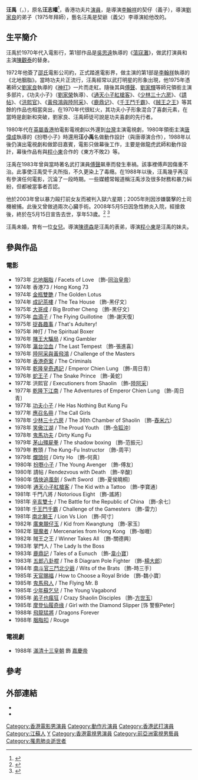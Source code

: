 {{Infobox entertainer
| name = 汪禹
| name_en =
| type    = 男演员
| image = 汪禹 1955-2008.jpg
| imagesize =
| caption = 電影《鬼馬功夫》（1978）劇照
| birthname = 汪志權
| birthdate = {{birth date|1955|10|26}}
| location = {{HKG-1945}}
| deathdate = {{Death date and age|2008|5|15|1955|10|26}}
| deathplace = {{HKG}}
| height = 
| othername = 
| homepage =
| notable role =
| awards = {{awards|award=華僑晚報十大明星金球獎 |year=1978年、1981年 |title=十大明星金球獎（影劇）<ref>{{cite web |url=http://blog.sina.com.cn/s/blog_678efa1e0102wrmz.html |title=歷屆華僑晚報之十大明星金球獎 |accessdate=2022-01-20 |archive-date=2017-08-03 |archive-url=https://web.archive.org/web/20170803130304/http://blog.sina.com.cn/s/blog_678efa1e0102wrmz.html |dead-url=no }}</ref>}}
| spouse = 
| 籍貫 = [[江蘇|江蘇]]
| 活躍年代 = 1970至1990年代
| imdb = 0399070
}}

'''汪禹'''（{{lang-en|Wong Yu / Wong Yue}}，{{bd|1955年|10月26日|2008年|5月15日|catIdx=W汪}}），原名'''汪志權'''<ref>{{cite news |title=明星小傳 汪禹 |url=https://mmis.hkpl.gov.hk/coverpage/-/coverpage/view?p_r_p_-1078056564_c=QF757YsWv58Sngm8Qm6Mn9OrSNPcs%2BRt&_coverpage_WAR_mmisportalportlet_o=3&_coverpage_WAR_mmisportalportlet_actual_q=%28%20verbatim_dc.collection%3A%28%22Old%5C%20HK%5C%20Newspapers%22%29%20%29%20AND+%28%20%28%20allTermsMandatory%3A%28true%29%20OR+all_dc.title%3A%28%E9%A7%B1%E6%87%89%E9%88%9E%29%20OR+all_dc.creator%3A%28%E9%A7%B1%E6%87%89%E9%88%9E%29%20OR+all_dc.contributor%3A%28%E9%A7%B1%E6%87%89%E9%88%9E%29%20OR+all_dc.subject%3A%28%E9%A7%B1%E6%87%89%E9%88%9E%29%20OR+fulltext%3A%28%E9%A7%B1%E6%87%89%E9%88%9E%29%20OR+all_dc.description%3A%28%E9%A7%B1%E6%87%89%E9%88%9E%29%20%29%20%29&_coverpage_WAR_mmisportalportlet_sort_order=desc&_coverpage_WAR_mmisportalportlet_sort_field=score&_coverpage_WAR_mmisportalportlet_log=Y |page=15 |language= |publisher=華僑日報 | date=1983-12-26 |accessdate=2022-02-08 |quote= }}</ref>，香港功夫片[[演員|演員]]，是導演[[李翰祥|李翰祥]]的契仔（義子），導演[[劉家良|劉家良]]的弟子（1975年拜師），藝名汪禹是契爺（義父）李導演給他改的。

==生平簡介==
汪禹於1970年代入電影行，第1部作品是[[吳思遠|吳思遠]]執導的《[[蕩寇灘|蕩寇灘]]》，做武打演員和主演[[陳觀泰|陳觀泰]]的替身。

1972年他簽了[[邵氏|邵氏]]電影公司約，正式踏進電影界，做主演的第1部是[[李翰祥|李翰祥]]執導的《北地胭脂》。當時功夫片正流行，汪禹經常以武打明星的形象出現，他1975年憑著師父[[劉家良|劉家良]]執導的《[[神打|神打]]》一片而走紅。隨後其與[[傅聲|傅聲]]、[[劉家輝|劉家輝]]等師兄領銜主演多部片，《功夫小子》（[[劉家榮|劉家榮]]執導）、《[[通天小子紅槍客|通天小子紅槍客]]》、《[[少林三十六房|少林三十六房]]》、《[[請帖|請帖]]》、《[[洪熙官|洪熙官]]》、《[[黃飛鴻與陸阿采|黃飛鴻與陸阿采]]》、《[[鹿鼎记|鹿鼎记]]》、《[[千王鬥千霸|千王鬥千霸]]》、《[[贼王之王|贼王之王]]》等其餘的作品也相當突出，在1970年代很紅火，其功夫小子形象混合了喜劇元素，在當時是創新和突破，劉家良、汪禹師徒可說是功夫喜劇的先行者。

1980年代在[[英屬香港|英屬香港]]拍電影電視劇以外還到[[台灣|台灣]]主演電視劇，1980年領銜主演[[唐偉成|唐偉成]]執導的《扮嘢小子》時還用'''汪小禹'''名做動作設計（與唐導演合作），1988年以後仍演出電視劇和做節目嘉賓，電影只做幕後工作，主要是做龍虎武師和動作設計，幕後作品有與[[程小東|程小東]]合作的《東方不敗2》等。

汪禹在1983年曾與當時著名武打演員[[傅聲|傅聲]]飙車而發生車禍。該事裡傅声因傷重不治。此事使汪禹受千夫所指，不久更染上了毒癮。在1988年以後，汪禹幾乎再沒有參演任何電影，沉淪了一段時期。一些媒體常報道稱汪禹涉及很多財務和暴力糾紛，但都被當事者否認。

他於2003年曾以暴力毆打前女友而被判入獄六星期；2005年則因涉嫌襲擊的士司機被捕。此後又曾做過兩次心臟手術。2008年5月5日因急性肺炎入院，經搶救後，終於在5月15日宣告去世，享年53歲。<ref>{{Cite web |url=http://www.atchinese.com/index.php?option=com_content&task=view&id=50287&Itemid=91 |title=存档副本 |access-date=2008-05-17 |archive-date=2020-05-16 |archive-url=https://web.archive.org/web/20200516135418/http://www.atchinese.com/index.php?option=com_content&task=view&id=50287&Itemid=91 |dead-url=no }}</ref> <ref>{{Cite web |url=http://udn.com/NEWS/ENTERTAINMENT/ENT8/4343858.shtml |title=汪禹病逝 走完53歲人生 |access-date=2008-05-18 |archive-date=2009-02-17 |archive-url=https://web.archive.org/web/20090217153518/http://udn.com/NEWS/ENTERTAINMENT/ENT8/4343858.shtml |dead-url=no }}</ref>

汪禹未婚，育有一位[[女兒|女兒]]。導演[[陳德森|陳德森]]是汪禹的表弟，導演[[程小東|程小東]]是汪禹的妹夫。

== 參與作品 ==
=== 電影 ===
*1973年 [[北地胭脂|北地胭脂]] / Facets of Love 〔飾-[[同治皇帝|同治皇帝]]〕 
*1974年 香港73 / Hong Kong 73 
*1974年 [[金瓶双艳|金瓶雙艷]] / The Golden Lotus 
*1974年 [[成記茶樓|成記茶樓]] / The Tea House 〔飾-黑仔文〕
*1975年 [[大哥成|大哥成]] / Big Brother Cheng 〔飾-黑仔文〕
*1975年 [[血滴子_(消歧义)|血滴子]] / The Flying Guillotine 〔飾-謝天復〕
*1975年 [[捉姦趣事|捉姦趣事]] / That's Adultery! 
*1975年 神打 / The Spiritual Boxer 
*1976年 [[賭王大騙局|賭王大騙局]] / King Gambler 
*1976年 [[瀛台泣血|瀛台泣血]] / The Last Tempest 〔飾-張進喜〕
*1976年 [[陸阿采與黃飛鴻|陸阿采與黃飛鴻]] / Challenge of the Masters 
*1976年 [[香港奇案|香港奇案]] / The Criminals 
*1976年 [[乾隆皇奇遇記|乾隆皇奇遇記]] / Emperor Chien Lung 〔飾-周日青〕
*1976年 [[蛇王子|蛇王子]] / The Snake Prince 〔飾-黃蛇〕
*1977年 洪熙官 / Executioners from Shaolin 〔飾-[[陸阿采|陸阿采]]〕
*1977年 [[乾隆下江南_(消歧义)|乾隆下江南]] / The Adventures of Emperor Chien Lung 〔飾-周日青〕
*1977年 [[功夫小子|功夫小子]] / He Has Nothing But Kung Fu 
*1977年 [[應召名冊|應召名冊]] / The Call Girls 
*1978年 [[少林三十六房|少林三十六房]] / The 36th Chamber of Shaolin 〔飾-[[舂米六|舂米六]]〕
*1978年 [[笑傲江湖_(1978年電影)|笑傲江湖]] / The Proud Youth 〔飾-[[令狐沖|令狐沖]]〕
*1978年 [[鬼馬功夫|鬼馬功夫]] / Dirty Kung Fu 
*1979年 [[茅山殭屍拳|茅山殭屍拳]] / The shadow boxing 〔飾-范振元〕
*1979年 教頭 / The Kung-Fu Instructor 〔飾-周平〕
*1979年 [[爛頭何|爛頭何]] / Dirty Ho 〔飾-何真〕
*1980年 [[扮嘢小子|扮嘢小子]] / The Young Avenger 〔飾-傅友〕
*1980年 請帖 / Rendezvous with Death 〔飾-辛酸〕
*1980年 [[情俠追風劍|情俠追風劍]] / Swift Sword 〔飾-夏侯曉桐〕
*1980年 [[通天小子紅槍客|通天小子紅槍客]] / The Kid with a Tattoo 〔飾-李寶通〕
*1981年 千門八將 / Notorious Eight 〔飾-謠將〕
*1981年 [[辛亥雙十|辛亥雙十]] / The Battle for the Republic of China 〔飾-余七〕
*1981年 [[千王鬥千霸|千王鬥千霸]] / Challenge of the Gamesters 〔飾-雷力〕
*1981年 [[南北獅王|南北獅王]] / Lion Vs Lion 〔飾-阿寸〕
*1982年 [[廣東靚仔玉|廣東靚仔玉]] / Kid from Kwangtung 〔飾-家玉〕
*1982年 [[獵魔者|獵魔者]] / Mercenaries from Hong Kong 〔飾-咖喱〕
*1982年 賊王之王 / Winner Takes All 〔飾-關德興〕
*1983年 掌門人 / The Lady Is the Boss 
*1983年 [[鹿鼎記_(1983年電影)|鹿鼎記]] / Tales of a Eunuch 〔飾-[[韋小寶|韋小寶]]〕
*1983年 [[五郎八卦棍|五郎八卦棍]] / The 8 Diagram Pole Fighter 〔飾-[[楊延平|楊大郎]]〕
*1984年 [[南斗官三鬥北少爺|南斗官三鬥北少爺]] / Wits of the Brats 〔飾-時三手〕
*1985年 [[天官賜福|天官賜福]] / How to Choose a Royal Bride 〔飾-魏小寶〕
*1985年 [[鬼馬飛人|鬼馬飛人]] / The Flying Mr. B
*1985年 [[少年蘇乞兒|少年蘇乞兒]] / The Young Vagabond 
*1985年 [[弟子也瘋狂|弟子也瘋狂]] / Crazy Shaolin Disciples 〔飾-[[方世玉|方世玉]]〕
*1985年 [[摩登仙履奇緣|摩登仙履奇缘]] / Girl with the Diamond Slipper [饰 警察Peter]
*1988年 [[飛龍猛將|飛龍猛將]] / Dragons Forever 
*1988年 [[胭脂扣|胭脂扣]] / Rouge

=== 電視劇 ===
*1988年 [[滿清十三皇朝|滿清十三皇朝]] 飾 [[嘉慶帝|嘉慶帝]]

==參考==
{{reflist}}

==外部連結==
*{{imdb name|0399070}}
*{{hkmdb name|4015}}

[[Category:香港電影男演員|Category:香港電影男演員]]
[[Category:動作片演員|Category:動作片演員]]
[[Category:香港武打演員|Category:香港武打演員]]
[[Category:江蘇人|Category:江蘇人]]
[[Category:汪姓|Y]]
[[Category:香港電視男演員|Category:香港電視男演員]]
[[Category:前亞洲電視男藝員|Category:前亞洲電視男藝員]]
[[Category:罹患肺炎逝世者|Category:罹患肺炎逝世者]]